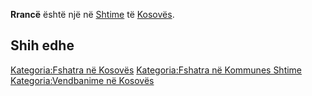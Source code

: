{{Fshat në 
 | Emri                = Rrancë
 | EmriAlt                = 
 | NAME_SHORT_FORM=      
 | NAME_GENERIC=      
 | NAME_SORT_NAME_RO=      RRANCE
 | FULL_NAME_RO = Rrancë
 | FULL_NAME_ND_RO=Rrance
 | SORT_NAME_RG=RRANCE
 | FULL_NAME_RG=Rrancë
 | FULL_NAME_ND_RG=Rrance
 | SRP_NAME_SHORT_FORM=      
 | SRP_NAME_GENERIC=      
 | SRP_NAME_SORT_NAME_RO=      
 | SRP_FULL_NAME_RO = 
 | SRP_FULL_NAME_ND_RO=
 | SRP_SORT_NAME_RG=
 | SRP_FULL_NAME_RG=
 | SRP_FULL_NAME_ND_RG=
 | Emri (Rasa dhanore) = 
 | Figura              = 
 | Shteti              = Kosovo
 | Komuna              = Shtime
 | Kodi postar         = 
 | Sipërfaqja          = 

 | Popullsia           = 

 | Regj. i popullsisë  = 
 | Dend. e popullsisë  = 
 | Faqja zyrtare       = 
 <!--- Koordinatat ----> 
 | Gjerësia            = 42.432778
 | Gjatësia            = 20.970556
 | Lartësia            = 
}}
'''Rrancë''' është një [[]] në [[Shtime]] të [[Kosovës]].

<!-- == Gjeografia == -->
<!-- == Historia == -->
<!-- == Demografia == -->
== Shih edhe ==
{{Komuna Shtime}}
{{Kosovo-Administrata-Cung}}

[[Kategoria:Fshatra në Kosovës]]
[[Kategoria:Fshatra në Kommunes Shtime]]
[[Kategoria:Vendbanime në Kosovës]]